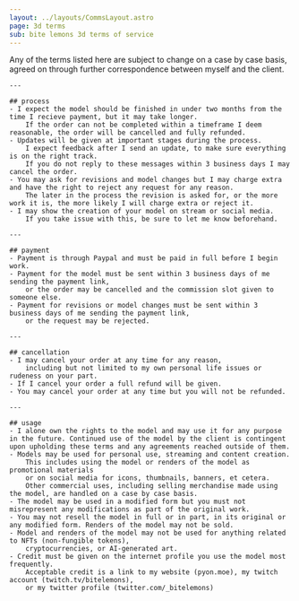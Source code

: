 ```yaml
---
layout: ../layouts/CommsLayout.astro
page: 3d terms
sub: bite lemons 3d terms of service
---
```


<Section title="Terms of Service" bg_color="bg-lmn-yellow">
    <div class="h-1" />
    Any of the terms listed here are subject to change on a case by case basis, agreed on through further
    correspondence between myself and the client.

    ---

    ## process
    - I expect the model should be finished in under two months from the time I recieve payment, but it may take longer.
        If the order can not be completed within a timeframe I deem reasonable, the order will be cancelled and fully refunded.
    - Updates will be given at important stages during the process.
        I expect feedback after I send an update, to make sure everything is on the right track.
        If you do not reply to these messages within 3 business days I may cancel the order.
    - You may ask for revisions and model changes but I may charge extra and have the right to reject any request for any reason.
        The later in the process the revision is asked for, or the more work it is, the more likely I will charge extra or reject it.
    - I may show the creation of your model on stream or social media.
        If you take issue with this, be sure to let me know beforehand.

    ---

    ## payment
    - Payment is through Paypal and must be paid in full before I begin work.
    - Payment for the model must be sent within 3 business days of me sending the payment link,
        or the order may be cancelled and the commission slot given to someone else.
    - Payment for revisions or model changes must be sent within 3 business days of me sending the payment link,
        or the request may be rejected.

    ---

    ## cancellation
    - I may cancel your order at any time for any reason,
        including but not limited to my own personal life issues or rudeness on your part.
    - If I cancel your order a full refund will be given.
    - You may cancel your order at any time but you will not be refunded.

    ---

    ## usage
    - I alone own the rights to the model and may use it for any purpose in the future. Continued use of the model by the client is contingent upon upholding these terms and any agreements reached outside of them.
    - Models may be used for personal use, streaming and content creation.
        This includes using the model or renders of the model as promotional materials
        or on social media for icons, thumbnails, banners, et cetera.
        Other commercial uses, including selling merchandise made using the model, are handled on a case by case basis.
    - The model may be used in a modified form but you must not misrepresent any modifications as part of the original work.
    - You may not resell the model in full or in part, in its original or any modified form. Renders of the model may not be sold.
    - Model and renders of the model may not be used for anything related to NFTs (non-fungible tokens),
        cryptocurrencies, or AI-generated art.
    - Credit must be given on the internet profile you use the model most frequently.
        Acceptable credit is a link to my website (pyon.moe), my twitch account (twitch.tv/bitelemons),
        or my twitter profile (twitter.com/_bitelemons)
</Section>